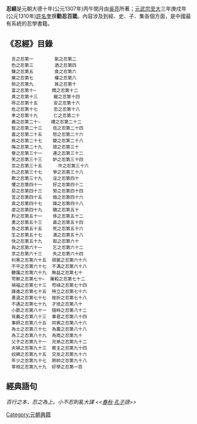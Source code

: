 {{Expand|time=2013-07-31T13:05:43+00:00}}{{Unreferenced|time=2013-07-31T13:11:57+00:00}}

'''忍經'''是元朝大德十年(公元1307年)丙午閏月由[[吳亮|吳亮]]所著；[[元武宗|元武宗]][[至大|至大]]三年庚戍年(公元1310年)[[許名奎|許名奎]]撰'''勸忍百箴'''。內容涉及到經、史、子、集各個方面，是中國最有系統的忍學書籍。

== 《忍經》目錄 ==

   言之忍第一        氣之忍第二
   色之忍第三        酒之忍第四
   聲之忍第五        食之忍第六
   樂之忍第七        權之忍第八
   勢之忍第九        貧之忍第十
   富之忍第十—      賤之忍第十二
   貴之忍第十三      寵之忍第十四
   辱之忍第十五      安之忍第十六
   危之忍第十七      忠之忍第十八
   孝之忍第十九      仁之忍第二十
   義之忍第二十—    禮之忍第二十二
   智之忍第二十三    信之忍第二十四
   喜之忍第二十五    怒之忍第二十六
   疾之忍第二十七    變之忍第二十八
   侮之忍第二十九    謗之忍第三十
   譽之忍第三十一    連之忍第三十二
   笑之忍第三十三    妒之忍第三十四
   忽之忍第三十五      忤之忍第三十六
   仇之忍第三十七    爭之忍第三十八
   欺之忍第三十九    淫之忍第四十
   懼之忍第四十一    好之忍第四十二
   惡之忍第四十三    勞之忍第四十四
   苦之忍第四十五    儉之忍第四十六
   貪之忍第四十七    躁之忍第四十八
   虐之忍第四十九    驕之忍第五十
   矜之忍第五十一    侈之忍第五十二
   勇之忍第五十三    直之忍第五十四
   急之忍第五十五    死之忍第五十六
   生之忍第五十七    滿之忍第五十八
   快之忍第五十九    取之忍第六十
   與之忍第六十一    乞之忍第六十二
   求之忍第六十三    失之忍第六十四
   利害之忍第六十五  頑嚚之忍第六十六
   不平之忍第六十七  不滿之忍第六十八
   聽讒之忍第六十九  無益之忍第七十
   苛察之忍第七十—  屠殺之忍第七十二
   禍福之忍第七十三  苟祿之忍第七十四
   躁進之忍第七十五  特立之忍第七十六
   勇退之忍第七十七  挫折之忍第七十八
   不遇之忍第七十九  才技之忍第八十
   小節之忍第八十一  隨時之忍第八十二
   背義之忍第八十三  事君之忍第八十四
   事師之忍第八十五  同寅之忍第八十六
   為士之忍第八十七  為農之忍第八十八
   為工之忍第八十九  為商之忍第九十
   父子之忍第九十一  兄弟之忍第九十二
   夫婦之忍第九十三  賓主之忍第九十四
   奴婢之忍第九十五  交友之忍第九十六
   年少之忍第九十七  將帥之忍第九十八
   宰相之忍第九十九  好學之忍第一百

== 經典語句 ==

''百行之本，忍之為上。小不忍則亂大謀  
<<[[春秋_(书)|春秋]]‧[[孔子|孔子]]語>>''

[[Category:元朝典籍|Category:元朝典籍]]